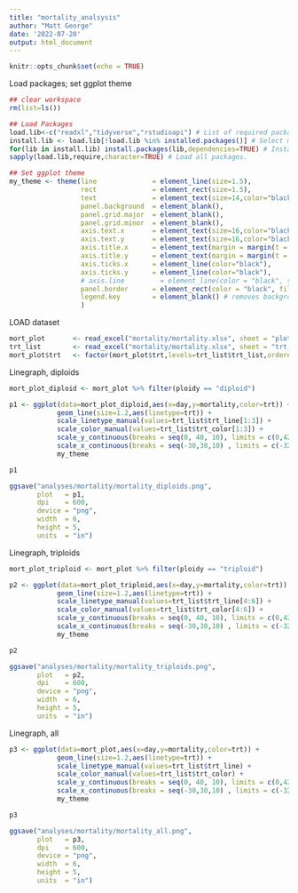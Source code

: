 ```yaml
---
title: "mortality_analsysis"
author: "Matt George"
date: '2022-07-20'
output: html_document
---
```


```r
knitr::opts_chunk$set(echo = TRUE)
```

Load packages; set ggplot theme
```r
## clear workspace
rm(list=ls())

## Load Packages
load.lib<-c("readxl","tidyverse","rstudioapi") # List of required packages
install.lib <- load.lib[!load.lib %in% installed.packages()] # Select missing packages
for(lib in install.lib) install.packages(lib,dependencies=TRUE) # Install missing packages + dependencies
sapply(load.lib,require,character=TRUE) # Load all packages.

## Set ggplot theme
my_theme <- theme(line              = element_line(size=1.5),
                  rect              = element_rect(size=1.5),
                  text              = element_text(size=14,color="black"),
                  panel.background  = element_blank(),
                  panel.grid.major  = element_blank(), 
                  panel.grid.minor  = element_blank(),
                  axis.text.x       = element_text(size=16,color="black"), #,angle=90),
                  axis.text.y       = element_text(size=16,color="black"),
                  axis.title.x      = element_text(margin = margin(t = 10, r = 0, b = 0, l = 0)),
                  axis.title.y      = element_text(margin = margin(t = 0, r = 10, b = 0, l = 0)),
                  axis.ticks.x      = element_line(color="black"),
                  axis.ticks.y      = element_line(color="black"),
                  # axis.line         = element_line(color = "black", size = 0.1),
                  panel.border      = element_rect(color = "black", fill=NA, size=1.5),
                  legend.key        = element_blank() # removes background of legend bullets
                  ) 
```
LOAD dataset
```r
mort_plot       <- read_excel("mortality/mortality.xlsx", sheet = "plot_mortality", col_names = TRUE)
trt_list        <- read_excel("mortality/mortality.xlsx", sheet = "trt_list", col_names = TRUE)
mort_plot$trt   <- factor(mort_plot$trt,levels=trt_list$trt_list,ordered=TRUE)
```


Linegraph, diploids
```r
mort_plot_diploid <- mort_plot %>% filter(ploidy == "diploid")

p1 <- ggplot(data=mort_plot_diploid,aes(x=day,y=mortality,color=trt)) +
            geom_line(size=1.2,aes(linetype=trt)) +
            scale_linetype_manual(values=trt_list$trt_line[1:3]) +
            scale_color_manual(values=trt_list$trt_color[1:3]) +
            scale_y_continuous(breaks = seq(0, 40, 10), limits = c(0,42)) +
            scale_x_continuous(breaks = seq(-30,30,10) , limits = c(-32,32)) +
            my_theme

p1

ggsave("analyses/mortality/mortality_diploids.png",
       plot   = p1,
       dpi    = 600,
       device = "png",
       width  = 6,
       height = 5,
       units  = "in")

```

Linegraph, triploids
```r
mort_plot_triploid <- mort_plot %>% filter(ploidy == "triploid")

p2 <- ggplot(data=mort_plot_triploid,aes(x=day,y=mortality,color=trt)) +
            geom_line(size=1.2,aes(linetype=trt)) +
            scale_linetype_manual(values=trt_list$trt_line[4:6]) +
            scale_color_manual(values=trt_list$trt_color[4:6]) +
            scale_y_continuous(breaks = seq(0, 40, 10), limits = c(0,42)) +
            scale_x_continuous(breaks = seq(-30,30,10) , limits = c(-32,32)) +
            my_theme

p2

ggsave("analyses/mortality/mortality_triploids.png",
       plot   = p2,
       dpi    = 600,
       device = "png",
       width  = 6,
       height = 5,
       units  = "in")

```
Linegraph, all
```r
p3 <- ggplot(data=mort_plot,aes(x=day,y=mortality,color=trt)) +
            geom_line(size=1.2,aes(linetype=trt)) +
            scale_linetype_manual(values=trt_list$trt_line) +
            scale_color_manual(values=trt_list$trt_color) +
            scale_y_continuous(breaks = seq(0, 40, 10), limits = c(0,42)) +
            scale_x_continuous(breaks = seq(-30,30,10) , limits = c(-32,32)) +
            my_theme

p3

ggsave("analyses/mortality/mortality_all.png",
       plot   = p3,
       dpi    = 600,
       device = "png",
       width  = 6,
       height = 5,
       units  = "in")

```